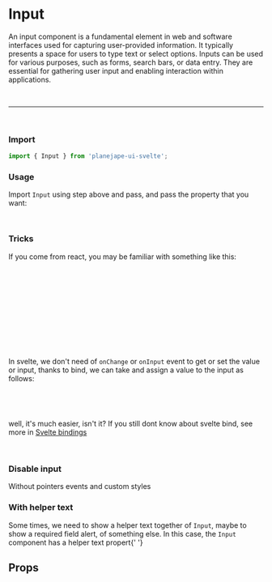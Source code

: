 

<Meta of={InputStories} />

# Input

An input component is a fundamental element in web and software interfaces used for capturing user-provided information. It typically presents a space for users to type text or select options. Inputs can be used for various purposes, such as forms, search bars, or data entry. They are essential for gathering user input and enabling interaction within applications.

<br />
<hr />
<br />

### Import

```ts
import { Input } from 'planejape-ui-svelte';
```

### Usage

<Canvas of={InputStories.Default} />

Import `Input` using step above and pass, and pass the property that you want:

```jsx
<Input />
```

### Tricks

If you come from react, you may be familiar with something like this:

```js
function App() {
	const [name, setName] = useState('');

	return (
		<input
			onChange={(event) => {
				setName(event.currentTarget.value);
			}}
		/>
	);
}
```

In svelte, we don't need of `onChange` or `onInput` event to get or set the value or input, thanks to bind, we can take and assign a value to the input as follows:

```jsx
<script>let name = ''</script>

<input bind:value={name}/>
```

well, it's much easier, isn't it? If you still dont know about svelte bind, see more in [Svelte bindings](https://svelte.dev/docs/element-directives#bind-property)

<br />

### Disable input

Without pointers events and custom styles

<Canvas of={InputStories.Disabled} />

### With helper text

Some times, we need to show a helper text together of `Input`, maybe to show a required field alert,
of something else. In this case, the `Input` component has a helper text propert{' '}

<Canvas of={InputStories.HelperText} />

## Props

<Canvas of={InputStories.Default} />
<Controls />
